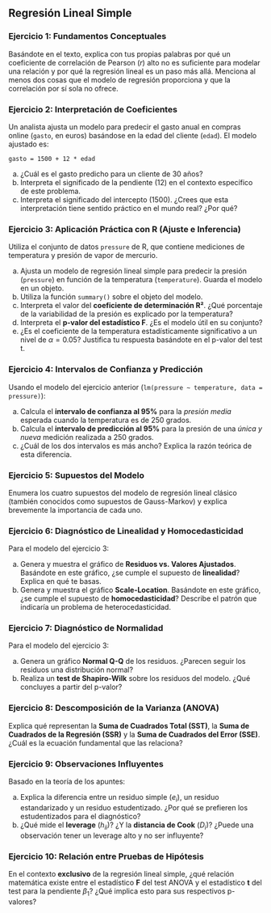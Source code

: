 <!-- ---
title: "Ejercicios: Regresión Lineal Simple"
subtitle: "Modelos Estadísticos de Predicción"
author: "Víctor Aceña Gil - Isaac Martín de Diego"
date: today
format: 
  html:
    toc: true
    toc-depth: 3
    code-fold: false
    theme: cosmo
    embed-resources: true
execute:
  warning: false
  message: false
--- -->

## **Regresión Lineal Simple**

### Ejercicio 1: Fundamentos Conceptuales

Basándote en el texto, explica con tus propias palabras por qué un coeficiente de correlación de Pearson ($r$) alto no es suficiente para modelar una relación y por qué la regresión lineal es un paso más allá. Menciona al menos dos cosas que el modelo de regresión proporciona y que la correlación por sí sola no ofrece. 


### Ejercicio 2: Interpretación de Coeficientes

Un analista ajusta un modelo para predecir el gasto anual en compras online (`gasto`, en euros) basándose en la edad del cliente (`edad`). El modelo ajustado es:

`gasto = 1500 + 12 * edad`

a) ¿Cuál es el gasto predicho para un cliente de 30 años?
b) Interpreta el significado de la pendiente (12) en el contexto específico de este problema. 
c) Interpreta el significado del intercepto (1500). ¿Crees que esta interpretación tiene sentido práctico en el mundo real? ¿Por qué? 

### Ejercicio 3: Aplicación Práctica con R (Ajuste e Inferencia)

Utiliza el conjunto de datos `pressure` de R, que contiene mediciones de temperatura y presión de vapor de mercurio.

a) Ajusta un modelo de regresión lineal simple para predecir la presión (`pressure`) en función de la temperatura (`temperature`). Guarda el modelo en un objeto.
b) Utiliza la función `summary()` sobre el objeto del modelo.
c) Interpreta el valor del **coeficiente de determinación R²**. ¿Qué porcentaje de la variabilidad de la presión es explicado por la temperatura? 
d) Interpreta el **p-valor del estadístico F**. ¿Es el modelo útil en su conjunto? 
e) ¿Es el coeficiente de la temperatura estadísticamente significativo a un nivel de $\alpha = 0.05$? Justifica tu respuesta basándote en el p-valor del test t. 


### Ejercicio 4: Intervalos de Confianza y Predicción

Usando el modelo del ejercicio anterior (`lm(pressure ~ temperature, data = pressure)`):

a) Calcula el **intervalo de confianza al 95%** para la *presión media* esperada cuando la temperatura es de 250 grados. 
b) Calcula el **intervalo de predicción al 95%** para la presión de una *única y nueva* medición realizada a 250 grados. 
c) ¿Cuál de los dos intervalos es más ancho? Explica la razón teórica de esta diferencia.


### Ejercicio 5: Supuestos del Modelo

Enumera los cuatro supuestos del modelo de regresión lineal clásico (también conocidos como supuestos de Gauss-Markov) y explica brevemente la importancia de cada uno.

### Ejercicio 6: Diagnóstico de Linealidad y Homocedasticidad

Para el modelo del ejercicio 3:

a) Genera y muestra el gráfico de **Residuos vs. Valores Ajustados**. Basándote en este gráfico, ¿se cumple el supuesto de **linealidad**? Explica en qué te basas.
b) Genera y muestra el gráfico **Scale-Location**. Basándote en este gráfico, ¿se cumple el supuesto de **homocedasticidad**? Describe el patrón que indicaría un problema de heterocedasticidad.

### Ejercicio 7: Diagnóstico de Normalidad

Para el modelo del ejercicio 3:

a) Genera un gráfico **Normal Q-Q** de los residuos. ¿Parecen seguir los residuos una distribución normal?
b) Realiza un **test de Shapiro-Wilk** sobre los residuos del modelo. ¿Qué concluyes a partir del p-valor? 

### Ejercicio 8: Descomposición de la Varianza (ANOVA)

Explica qué representan la **Suma de Cuadrados Total (SST)**, la **Suma de Cuadrados de la Regresión (SSR)** y la **Suma de Cuadrados del Error (SSE)**. ¿Cuál es la ecuación fundamental que las relaciona? 

### Ejercicio 9: Observaciones Influyentes

Basado en la teoría de los apuntes:

a) Explica la diferencia entre un residuo simple ($e_i$), un residuo estandarizado y un residuo estudentizado. ¿Por qué se prefieren los estudentizados para el diagnóstico? 
b) ¿Qué mide el **leverage** ($h_{ii}$)? ¿Y la **distancia de Cook** ($D_i$)? ¿Puede una observación tener un leverage alto y no ser influyente?

### Ejercicio 10: Relación entre Pruebas de Hipótesis

En el contexto **exclusivo** de la regresión lineal simple, ¿qué relación matemática existe entre el estadístico **F** del test ANOVA y el estadístico **t** del test para la pendiente $\beta_1$? ¿Qué implica esto para sus respectivos p-valores?